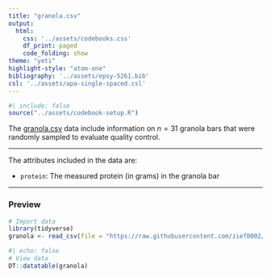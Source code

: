 ```yaml
---
title: "granola.csv"
output: 
  html:
    css: '../assets/codebooks.css'
    df_print: paged
    code_folding: show
theme: "yeti"
highlight-style: "atom-one"
bibliography: '../assets/epsy-5261.bib'
csl: '../assets/apa-single-spaced.csl'
---
```



```r
#| include: false
source("../assets/codebook-setup.R")
```


The [granola.csv](https://raw.githubusercontent.com/zief0002/epsy-5261/main/data/granola.csv) data include information on $n=31$ granola bars that were randomly sampled to evaluate quality control.

---

The attributes included in the data are:

- `protein`: The measured protein (in grams) in the granola bar



---


### Preview

```r
# Import data
library(tidyverse)
granola <- read_csv(file = "https://raw.githubusercontent.com/zief0002/epsy-5261/main/data/granola.csv")
```

```r
#| echo: false
# View data
DT::datatable(granola)
```


<!-- ### References -->



